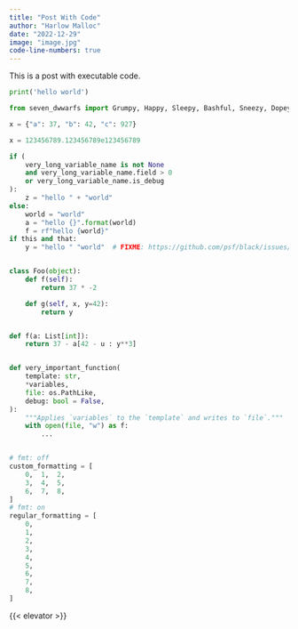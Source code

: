 ```yaml
---
title: "Post With Code"
author: "Harlow Malloc"
date: "2022-12-29"
image: "image.jpg"
code-line-numbers: true
---
```


This is a post with executable code.


```python
print('hello world')

from seven_dwwarfs import Grumpy, Happy, Sleepy, Bashful, Sneezy, Dopey, Doc

x = {"a": 37, "b": 42, "c": 927}

x = 123456789.123456789e123456789

if (
    very_long_variable_name is not None
    and very_long_variable_name.field > 0
    or very_long_variable_name.is_debug
):
    z = "hello " + "world"
else:
    world = "world"
    a = "hello {}".format(world)
    f = rf"hello {world}"
if this and that:
    y = "hello " "world"  # FIXME: https://github.com/psf/black/issues/26


class Foo(object):
    def f(self):
        return 37 * -2

    def g(self, x, y=42):
        return y


def f(a: List[int]):
    return 37 - a[42 - u : y**3]


def very_important_function(
    template: str,
    *variables,
    file: os.PathLike,
    debug: bool = False,
):
    """Applies `variables` to the `template` and writes to `file`."""
    with open(file, "w") as f:
        ...


# fmt: off
custom_formatting = [
    0,  1,  2,
    3,  4,  5,
    6,  7,  8,
]
# fmt: on
regular_formatting = [
    0,
    1,
    2,
    3,
    4,
    5,
    6,
    7,
    8,
]

```


{{< elevator >}}